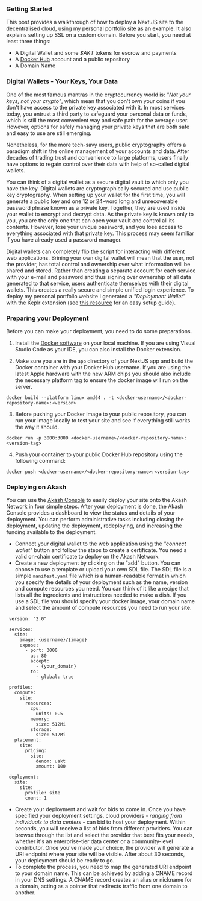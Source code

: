 
<TableOfContentSection chapter="chapter-02" topic="Getting Started">

### Getting Started

This post provides a walkthrough of how to deploy a Next.JS site to the decentralised cloud, using my personal portfolio site as an example. It also explains setting up SSL on a custom domain. Before you start, you need at least three things:

- A Digital Wallet and some _$AKT_ tokens for escrow and payments
- A [Docker Hub](https://www.docker.com/) account and a public repository
- A Domain Name

</TableOfContentSection>

<TableOfContentSection chapter="chapter-02" topic="Digital Wallets - Your Keys, Your Data">

### Digital Wallets - Your Keys, Your Data

One of the most famous mantras in the cryptocurrency world is: _"Not your keys, not your crypto"_, which mean that you don't own your coins if you don't have access to the private key associated with it. In most services today, you entrust a third party to safeguard your personal data or funds, which is still the most convenient way and safe path for the average user. However, options for safely managing your private keys that are both safe and easy to use are still emerging.

Nonetheless, for the more tech-savy users, public cryptography offers a paradigm shift in the online management of your accounts and data. After decades of trading trust and convenience to large platforms, users finally have options to regain control over their data with help of so-called digital wallets.

You can think of a digital wallet as a secure digital vault to which only you have the key. Digital wallets are cryptographically secured and use public key cryptography. When setting up your wallet for the first time, you will generate a public key and one 12 or 24-word long and unrecoverable password phrase known as a private key. Together, they are used inside your wallet to encrypt and decrypt data. As the private key is known only to you, you are the only one that can open your vault and control all its contents. However, lose your unique password, and you lose access to everything associated with that private key. This process may seem familiar if you have already used a password manager.

Digital wallets can completely flip the script for interacting with different web applications. Brining your own digital wallet will mean that the user, not the provider, has total control and ownership over what information will be shared and stored. Rather than creating a separate account for each service with your e-mail and password and thus signing over ownership of all data generated to that service, users authenticate themselves with their digital wallets. This creates a really secure and simple unified login experience. To deploy my personal portfolio website I generated a _"Deployment Wallet"_ with the Keplr extension (see [this resource](https://help.keplr.app/articles/installation-guide-for-keplr-extension-for-beginners) for an easy setup guide).

</TableOfContentSection>

<TableOfContentSection chapter="chapter-02" topic="Preparing your Deployment">

### Preparing your Deployment

Before you can make your deployment, you need to do some preparations.

1. Install the [Docker software](https://docs.docker.com/get-docker/) on your local machine. If you are using Visual Studio Code as your IDE, you can also install the Docker extension.

2. Make sure you are in the `app` directory of your NextJS app and build the Docker container with your Docker Hub username. If you are using the latest Apple hardware with the new ARM chips you should also include the necessary platform tag to ensure the docker image will run on the server.

```shell
docker build --platform linux amd64 . -t <docker-username>/<docker-repository-name>:<version>
```

3. Before pushing your Docker image to your public repository, you can run your image locally to test your site and see if everything still works the way it should.

```shell
docker run -p 3000:3000 <docker-username>/<docker-repository-name>:<version-tag>
```

4. Push your container to your public Docker Hub repository using the following command:

```shell
docker push <docker-username>/<docker-repository-name>:<version-tag>
```

</TableOfContentSection>

<TableOfContentSection chapter="chapter-02" topic="Digital Wallets - Your Keys, Your Data">

### Deploying on Akash

You can use the [Akash Console](https://console.akash.network/new-deployment) to easily deploy your site onto the Akash Network in four simple steps. After your deployment is done, the Akash Console provides a dashboard to view the status and details of your deployment. You can perform administrative tasks including closing the deployment, updating the deployment, redeploying, and increasing the funding available to the deployment.

- Connect your digital wallet to the web application using the _"connect wallet"_ button and follow the steps to create a certificate. You need a valid on-chain certificate to deploy on the Akash Network.
- Create a new deployment by clicking on the "add" button. You can choose to use a template or upload your own SDL file. The SDL file is a simple `manifest.yaml` file which is a human-readable format in which you specify the details of your deployment such as the name, version and compute resources you need. You can think of it like a recipe that lists all the ingredients and instructions needed to make a dish. If you use a SDL file you should specify your docker image, your domain name and select the amount of compute resources you need to run your site.

```shell
 version: "2.0"

 services:
   site:
     image: {username}/{image}
     expose:
       - port: 3000
         as: 80
         accept:
           - {your_domain}
         to:
           - global: true

 profiles:
   compute:
     site:
       resources:
         cpu:
           units: 0.5
         memory:
           size: 512Mi
         storage:
           size: 512Mi
   placement:
     site:
       pricing:
         site:
           denom: uakt
           amount: 100

 deployment:
   site:
     site:
       profile: site
       count: 1
```

- Create your deployment and wait for bids to come in. Once you have specified your deployment settings, cloud providers - _ranging from individuals to data centers_ - can bid to host your deployment. Within seconds, you will receive a list of bids from different providers. You can browse through the list and select the provider that best fits your needs, whether it's an enterprise-tier data center or a community-level contributor. Once you've made your choice, the provider will generate a URI endpoint where your site will be visible. After about 30 seconds, your deployment should be ready to go.
- To complete the process, you need to map the generated URI endpoint to your domain name. This can be achieved by adding a CNAME record in your DNS settings. A CNAME record creates an alias or nickname for a domain, acting as a pointer that redirects traffic from one domain to another.

</TableOfContentSection>
